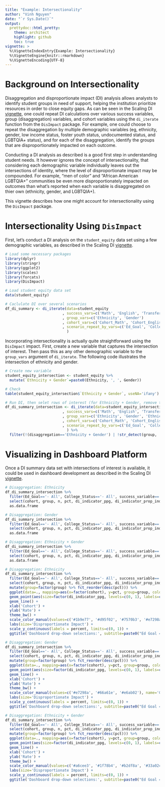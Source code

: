 ---
title: "Example: Intersectionality"
author: "Vinh Nguyen"
date: "`r Sys.Date()`"
output:
  prettydoc::html_pretty:
    theme: architect
    highlight: github
    toc: true
vignette: >
  %\VignetteIndexEntry{Example: Intersectionality}
  %\VignetteEngine{knitr::rmarkdown}
  %\VignetteEncoding{UTF-8}
---

# Background on Intersectionality

Disaggregation and disproportionate impact (DI) analysis allows analysts to identify student groups in need of support, helping the institution prioritize resources in order to close equity gaps.  As can be seen in the Scaling DI [vignette](./Scaling-DI-Calculations.html), one could repeat DI calculations over various success variables, group (disaggregation) variables, and cohort variables using the `di_iterate` function from the `DisImpact` package.  For example, one could choose to repeat the disaggregation by multiple demographic variables (eg, ethnicity, gender, low income status, foster youth status, undocumented status, and LGBTQIA+ status), and for each of the disaggregation, identify the groups that are disproportionately impacted on each outcome.

Conducting a DI analysis as described is a good first step in understanding student needs.  It however ignores the concept of intersectionality, that considering each demographic variable individually leaves out the intersections of identity, where the level of disproportionate impact may be compounded.  For example, "men of color" and "African American LGBTQIA+" communities be even more disproportionately impacted on outcomes than what's reported when each variable is disaggregated on thier own (ethnicity, gender, and LGBTQIA+).

This vignette describes how one might account for intersectionality using the `DisImpact` package.

# Intersectionality Using `DisImpact`

First, let's conduct a DI analysis on the `student_equity` data set using a few demographic variables, as described in the Scaling DI [vignette](./Scaling-DI-Calculations.html).

```{r, warning=FALSE}
# Load some necessary packages
library(dplyr)
library(stringr)
library(ggplot2)
library(scales)
library(forcats)
library(DisImpact)

# Load student equity data set
data(student_equity)

# Caclulate DI over several scenarios
df_di_summary <- di_iterate(data=student_equity
                          , success_vars=c('Math', 'English', 'Transfer')
                          , group_vars=c('Ethnicity', 'Gender')
                          , cohort_vars=c('Cohort_Math', 'Cohort_English', 'Cohort')
                          , scenario_repeat_by_vars=c('Ed_Goal', 'College_Status')
                            )
```

Incorporating intersectionality is actually quite straightforward using the `DisImpact` impact.  First, create a new variable that captures the intersection of interest.  Then pass this as any other demographic variable to the `group_vars` argument of `di_iterate`.  The following code illustrates the intersection of ethnicity and gender.

```{r}
# Create new variable
student_equity_intersection <- student_equity %>%
  mutate(`Ethnicity + Gender`=paste0(Ethnicity, ', ', Gender))

# Check
table(student_equity_intersection$`Ethnicity + Gender`, useNA='ifany')

# Run DI, then selet rows of interest (for Ethnicity + Gender, remove the Other gender)
df_di_summary_intersection <- di_iterate(data=student_equity_intersection # Specify new data set
                          , success_vars=c('Math', 'English', 'Transfer')
                          , group_vars=c('Ethnicity', 'Gender', 'Ethnicity + Gender') # Add new column name
                          , cohort_vars=c('Cohort_Math', 'Cohort_English', 'Cohort')
                          , scenario_repeat_by_vars=c('Ed_Goal', 'College_Status')
                            ) %>%
  filter(!(disaggregation=='Ethnicity + Gender') | !str_detect(group, ', Other')) # Remove Ethnicity + Gender groups that correspond to 
```

# Visualizing in Dashboard Platform

Once a DI summary data set with intersections of interest is available, it could be used in dashboard development as described in the Scaling DI [vignette](./Scaling-DI-Calculations.html).

```{r}
# Disaggregation: Ethnicity
df_di_summary_intersection %>%
  filter(Ed_Goal=='- All', College_Status=='- All', success_variable=='Math', disaggregation=='Ethnicity') %>%
  select(cohort, group, n, pct, di_indicator_ppg, di_indicator_prop_index, di_indicator_80_index) %>%
  as.data.frame

# Disaggregation: Gender
df_di_summary_intersection %>%
  filter(Ed_Goal=='- All', College_Status=='- All', success_variable=='Math', disaggregation=='Ethnicity') %>%
  select(cohort, group, n, pct, di_indicator_ppg, di_indicator_prop_index, di_indicator_80_index) %>%
  as.data.frame

# Disaggregation: Ethnicity + Gender
df_di_summary_intersection %>%
  filter(Ed_Goal=='- All', College_Status=='- All', success_variable=='Math', disaggregation=='Ethnicity + Gender') %>%
  select(cohort, group, n, pct, di_indicator_ppg, di_indicator_prop_index, di_indicator_80_index) %>%
  as.data.frame
```

```{r, fig.width=9, fig.height=5}
# Disaggregation: Ethnicity
df_di_summary_intersection %>%
  filter(Ed_Goal=='- All', College_Status=='- All', success_variable=='Math', disaggregation=='Ethnicity') %>%
  select(cohort, group, n, pct, di_indicator_ppg, di_indicator_prop_index, di_indicator_80_index) %>%
  mutate(group=factor(group) %>% fct_reorder(desc(pct))) %>% 
  ggplot(data=., mapping=aes(x=factor(cohort), y=pct, group=group, color=group)) +
  geom_point(aes(size=factor(di_indicator_ppg, levels=c(0, 1), labels=c('Not DI', 'DI')))) +
  geom_line() +
  xlab('Cohort') +
  ylab('Rate') +
  theme_bw() +
  scale_color_manual(values=c('#1b9e77', '#d95f02', '#7570b3', '#e7298a', '#66a61e', '#e6ab02'), name='Ethnicity') +
  labs(size='Disproportionate Impact') +
  scale_y_continuous(labels = percent, limits=c(0, 1)) +
  ggtitle('Dashboard drop-down selections:', subtitle=paste0("Ed Goal = '- All' | College Status = '- All' | Outcome = 'Math' | Disaggregation = 'Ethnicity'"))

# Disaggregation: Gender
df_di_summary_intersection %>%
  filter(Ed_Goal=='- All', College_Status=='- All', success_variable=='Math', disaggregation=='Gender') %>%
  select(cohort, group, n, pct, di_indicator_ppg, di_indicator_prop_index, di_indicator_80_index) %>%
  mutate(group=factor(group) %>% fct_reorder(desc(pct))) %>% 
  ggplot(data=., mapping=aes(x=factor(cohort), y=pct, group=group, color=group)) +
  geom_point(aes(size=factor(di_indicator_ppg, levels=c(0, 1), labels=c('Not DI', 'DI')))) +
  geom_line() +
  xlab('Cohort') +
  ylab('Rate') +
  theme_bw() +
  scale_color_manual(values=c('#e7298a', '#66a61e', '#e6ab02'), name='Gender') +
  labs(size='Disproportionate Impact') +
  scale_y_continuous(labels = percent, limits=c(0, 1)) +
  ggtitle('Dashboard drop-down selections:', subtitle=paste0("Ed Goal = '- All' | College Status = '- All' | Outcome = 'Math' | Disaggregation = 'Gender'"))

# Disaggregation: Ethnicity + Gender
df_di_summary_intersection %>%
  filter(Ed_Goal=='- All', College_Status=='- All', success_variable=='Math', disaggregation=='Ethnicity + Gender') %>%
  select(cohort, group, n, pct, di_indicator_ppg, di_indicator_prop_index, di_indicator_80_index) %>%
  mutate(group=factor(group) %>% fct_reorder(desc(pct))) %>% 
  ggplot(data=., mapping=aes(x=factor(cohort), y=pct, group=group, color=group)) +
  geom_point(aes(size=factor(di_indicator_ppg, levels=c(0, 1), labels=c('Not DI', 'DI')))) +
  geom_line() +
  xlab('Cohort') +
  ylab('Rate') +
  theme_bw() +
  scale_color_manual(values=c('#a6cee3', '#1f78b4', '#b2df8a', '#33a02c', '#fb9a99', '#e31a1c', '#fdbf6f', '#ff7f00', '#cab2d6', '#6a3d9a', '#ffff99', '#b15928'), name='Ethnicity + Gender') +
  labs(size='Disproportionate Impact') +
  scale_y_continuous(labels = percent, limits=c(0, 1)) +
  ggtitle('Dashboard drop-down selections:', subtitle=paste0("Ed Goal = '- All' | College Status = '- All' | Outcome = 'Math' | Disaggregation = 'Ethnicity + Gender'"))
```
